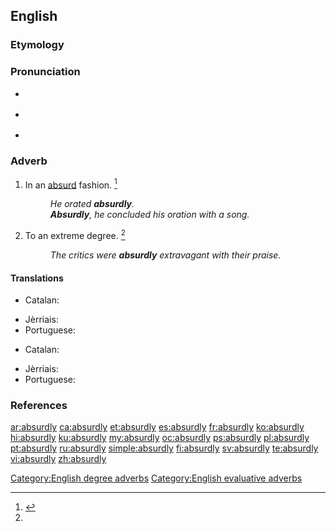 ==English==

===Etymology===
{{suffix|absurd|ly|lang=en}}

===Pronunciation===
* {{a|RP}} {{IPA|/əbˈsɜːd.li/|lang=en}}
* {{a|US}} {{IPA|/æbˈsɝd.li/|/æbˈzɝd.li/|/əbˈsɝd.li/|/əbˈzɝd.li/|lang=en}}
* {{audio|en-us-absurdly.ogg|Audio (US)|lang=en}}

===Adverb===
{{en-adv}}

# In an [[absurd]] fashion. {{defdate|First attested in the mid 16<sup>th</sup> century.}}<ref name=SOED>{{R:SOED5|page=10}}</ref>
#: ''He orated '''absurdly'''.''
#: '''''Absurdly''', he concluded his oration with a song.''
# To an extreme degree. {{defdate|First attested in the mid 16<sup>th</sup> century.}}<ref name=SOED/>
#: ''The critics were '''absurdly''' extravagant with their praise.''

====Translations====
{{trans-top|in an absurd fashion}}
* Catalan: {{t+|ca|absurdament}}
{{trans-mid}}
* Jèrriais: {{t|roa-jer|absurdément}}
* Portuguese: {{t|pt|absurdamente}}
{{trans-bottom}}

{{trans-top|to an extreme degree}}
* Catalan: {{t+|ca|absurdament}}
{{trans-mid}}
* Jèrriais: {{t|roa-jer|absurdément}}
* Portuguese: {{t|pt|absurdamente}}
{{trans-bottom}}

===References===
<references/>

[[Category:English degree adverbs]]
[[Category:English evaluative adverbs]]

[[ar:absurdly]]
[[ca:absurdly]]
[[et:absurdly]]
[[es:absurdly]]
[[fr:absurdly]]
[[ko:absurdly]]
[[hi:absurdly]]
[[ku:absurdly]]
[[my:absurdly]]
[[oc:absurdly]]
[[ps:absurdly]]
[[pl:absurdly]]
[[pt:absurdly]]
[[ru:absurdly]]
[[simple:absurdly]]
[[fi:absurdly]]
[[sv:absurdly]]
[[te:absurdly]]
[[vi:absurdly]]
[[zh:absurdly]]